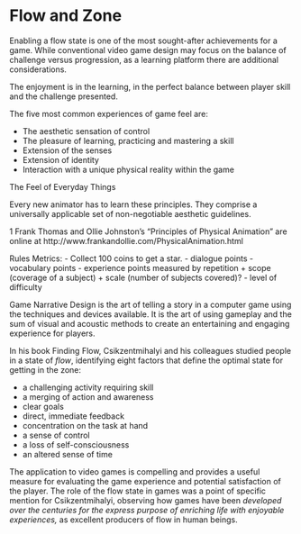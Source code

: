 # Flow and Zone

Enabling a flow state is one of the most sought-after achievements for a game. While conventional video game design may focus on the balance of challenge versus progression, as a learning platform there are additional considerations. 

The enjoyment is in the learning, in the perfect balance between player skill and the challenge presented.

The five most common experiences of game feel are:

- The aesthetic sensation of control
- The pleasure of learning, practicing and mastering a skill
- Extension of the senses
- Extension of identity
- Interaction with a unique physical reality within the game

The Feel of Everyday Things

Every new animator has to learn these principles. They comprise a universally applicable set of non-negotiable aesthetic guidelines.

1 Frank Thomas and Ollie Johnston’s “Principles of Physical Animation ” are online at http://www.frankandollie.com/PhysicalAnimation.html


Rules Metrics:
- Collect 100 coins to get a star.
- dialogue points
- vocabulary points
- experience points measured by repetition + scope (coverage of a subject) + scale (number of subjects covered)?
- level of difficulty

Game Narrative Design is the art of telling a story in a computer game using the techniques and devices available. It is the art of using gameplay and the sum of visual and acoustic methods to create an entertaining and engaging experience for players.

In his book Finding Flow, Csikzentmihalyi and his colleagues studied people in a state of *flow*, identifying eight factors that define the optimal state for getting in the zone:

- a challenging activity requiring skill 
- a merging of action and awareness 
- clear goals 
- direct, immediate feedback 
- concentration on the task at hand 
- a sense of control 
- a loss of self-consciousness 
- an altered sense of time 

The application to video games is compelling and provides a useful measure for evaluating the game experience and potential satisfaction of the player. The role of the flow state in games was a point of specific mention for Csikzentmihalyi, observing how games have been *developed over the centuries for the express purpose of enriching life with enjoyable experiences,* as excellent producers of flow in human beings.
